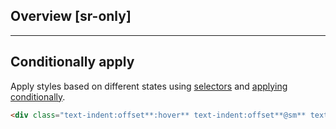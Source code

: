 ## Overview [sr-only]
<Overview/>

---

## Conditionally apply
Apply styles based on different states using [selectors](/guide/state-selectors) and [applying conditionally](/guide/applying-conditionally).
```html
<div class="text-indent:offset**:hover** text-indent:offset**@sm** text-indent:offset**@dark** text-indent:offset**@print**">…</div>
```

